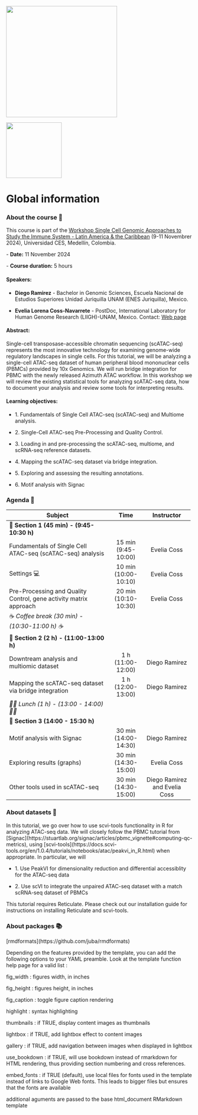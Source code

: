 ::: {layout-ncol="2"}
[![](https://www.wellcomeconnectingscience.org/wp-content/themes/new_wellcome_connecting_science/dist/assets/svg/logo.svg){fig-align="left" width="300"}](https://coursesandconferences.wellcomeconnectingscience.org/event/single-cell-genomic-approaches-to-study-the-immune-system-latin-america-the-caribbean-20241109/)

[![](https://github.com/EveliaCoss/Tutorial_ISCB_LATAM_scATACseq/blob/main/Logo_JAGUAR.png?raw=true){fig-align="right" width="150"}](https://jaguar.liigh.unam.mx/)
:::

# Global information {.unnumbered}

::: {.panel-tabset group="globalInfo"}
### About the course 📌

This course is part of the [Workshop Single Cell Genomic Approaches to Study the Immune System - Latin America & the Caribbean](https://coursesandconferences.wellcomeconnectingscience.org/event/single-cell-genomic-approaches-to-study-the-immune-system-latin-america-the-caribbean-20241109/) (9-11 Novembrer 2024), Universidad CES, Medellín, Colombia.

\- **Date:** 11 November 2024

\- **Course duration:** 5 hours

#### **Speakers:**

-   **Diego Ramirez** - Bachelor in Genomic Sciences, Escuela Nacional de Estudios Superiores Unidad Juriquilla UNAM (ENES Juriquilla), Mexico.

-   **Evelia Lorena Coss-Navarrete** - PostDoc, International Laboratory for Human Genome Research (LIIGH)-UNAM, Mexico. Contact: [Web page](https://eveliacoss.github.io/)

#### **Abstract:**

Single-cell transposase-accessible chromatin sequencing (scATAC-seq) represents the most innovative technology for examining genome-wide regulatory landscapes in single cells. For this tutorial, we will be analyzing a single-cell ATAC-seq dataset of human peripheral blood mononuclear cells (PBMCs) provided by 10x Genomics. We will run bridge integration for PBMC with the newly released Azimuth ATAC workflow. In this workshop we will review the existing statistical tools for analyzing scATAC-seq data, how to document your analysis and review some tools for interpreting results.

#### **Learning objectives:**

-   1\. Fundamentals of Single Cell ATAC-seq (scATAC-seq) and Multiome analysis.

-   2\. Single-Cell ATAC-seq Pre-Processing and Quality Control.

-   3\. Loading in and pre-processing the scATAC-seq, multiome, and scRNA-seq reference datasets.

-   4\. Mapping the scATAC-seq dataset via bridge integration.

-   5\. Exploring and assessing the resulting annotations.

-   6\. Motif analysis with Signac

### Agenda 📆 {#agenda}

+-------------------------------------------------------------------+----------------------+-------------------------------+
| Subject                                                           | Time                 | Instructor                    |
+===================================================================+:====================:+:=============================:+
| 🔷 **Section 1 (45 min) - (9:45-10:30 h)**                        |                      |                               |
+-------------------------------------------------------------------+----------------------+-------------------------------+
| Fundamentals of Single Cell ATAC-seq (scATAC-seq) analysis        | 15 min (9:45- 10:00) | Evelia Coss                   |
+-------------------------------------------------------------------+----------------------+-------------------------------+
| Settings 💻                                                       | 10 min\              | Evelia Coss                   |
|                                                                   | (10:00-10:10)        |                               |
+-------------------------------------------------------------------+----------------------+-------------------------------+
| Pre-Processing and Quality Control, gene activity matrix approach | 20 min\              | Evelia Coss                   |
|                                                                   | (10:10-10:30)        |                               |
+-------------------------------------------------------------------+----------------------+-------------------------------+
| ☕ *Coffee break (30 min) - (10:30-11:00 h) ☕*                   |                      |                               |
+-------------------------------------------------------------------+----------------------+-------------------------------+
| 🔷 **Section 2 (2 h) - (11:00-13:00 h)**                          |                      |                               |
+-------------------------------------------------------------------+----------------------+-------------------------------+
| Downtream analysis and multiomic dataset                          | 1 h\                 | Diego Ramirez                 |
|                                                                   | (11:00-12:00)        |                               |
+-------------------------------------------------------------------+----------------------+-------------------------------+
| Mapping the scATAC-seq dataset via bridge integration             | 1 h\                 | Diego Ramirez                 |
|                                                                   | (12:00-13:00)        |                               |
+-------------------------------------------------------------------+----------------------+-------------------------------+
| *🍖🍗 Lunch (1 h) - (13:00 - 14:00) 🍖🍗*                         |                      |                               |
+-------------------------------------------------------------------+----------------------+-------------------------------+
| 🔷 **Section 3 (14:00 - 15:30 h)**                                |                      |                               |
+-------------------------------------------------------------------+----------------------+-------------------------------+
| Motif analysis with Signac                                        | 30 min (14:00-14:30) | Diego Ramirez                 |
+-------------------------------------------------------------------+----------------------+-------------------------------+
| Exploring results (graphs)                                        | 30 min (14:30-15:00) | Evelia Coss                   |
+-------------------------------------------------------------------+----------------------+-------------------------------+
| Other tools used in scATAC-seq                                    | 30 min (14:30-15:00) | Diego Ramirez and Evelia Coss |
+-------------------------------------------------------------------+----------------------+-------------------------------+

### About datasets **📖**

In this tutorial, we go over how to use scvi-tools functionality in R for analyzing ATAC-seq data. We will closely follow the PBMC tutorial from \[Signac\](https://stuartlab.org/signac/articles/pbmc_vignette#computing-qc-metrics), using \[scvi-tools\](https://docs.scvi-tools.org/en/1.0.4/tutorials/notebooks/atac/peakvi_in_R.html) when appropriate. In particular, we will

-   1\. Use PeakVI for dimensionality reduction and differential accessiblity for the ATAC-seq data

-   2\. Use scVI to integrate the unpaired ATAC-seq dataset with a match scRNA-seq dataset of PBMCs

This tutorial requires Reticulate. Please check out our installation guide for instructions on installing Reticulate and scvi-tools.

### About packages 📚

\[rmdformats\](https://github.com/juba/rmdformats)

Depending on the features provided by the template, you can add the following options to your YAML preamble. Look at the template function help page for a valid list :

fig_width : figures width, in inches

fig_height : figures height, in inches

fig_caption : toggle figure caption rendering

highlight : syntax highlighting

thumbnails : if TRUE, display content images as thumbnails

lightbox : if TRUE, add lightbox effect to content images

gallery : if TRUE, add navigation between images when displayed in lightbox

use_bookdown : if TRUE, will use bookdown instead of rmarkdown for HTML rendering, thus providing section numbering and cross references.

embed_fonts : if TRUE (default), use local files for fonts used in the template instead of links to Google Web fonts. This leads to bigger files but ensures that the fonts are available

additional aguments are passed to the base html_document RMarkdown template
:::
